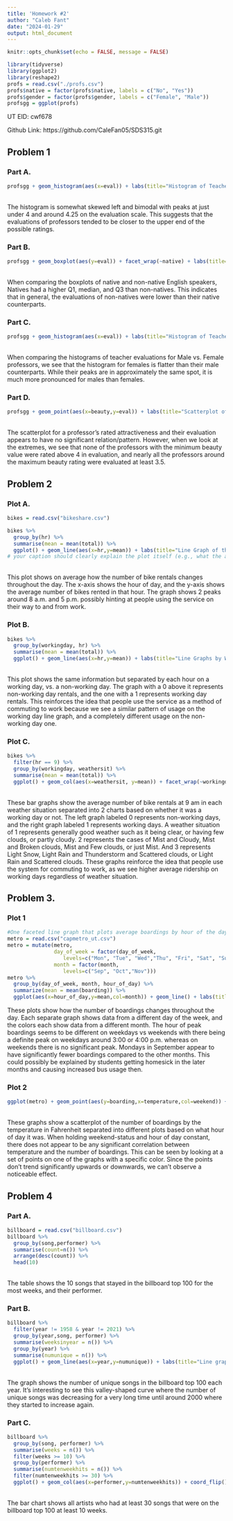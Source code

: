 ---
title: 'Homework #2'
author: "Caleb Fant"
date: "2024-01-29"
output: html_document
---

```{r setup, include=FALSE}
knitr::opts_chunk$set(echo = FALSE, message = FALSE)
```

```{r}
library(tidyverse)
library(ggplot2)
library(reshape2)
profs = read.csv("./profs.csv")
profs$native = factor(profs$native, labels = c("No", "Yes"))
profs$gender = factor(profs$gender, labels = c("Female", "Male"))
profsgg = ggplot(profs)
```
UT EID: cwf678

Github Link: https://github.com/CaleFan05/SDS315.git

## Problem 1

### Part A.
```{r}
profsgg + geom_histogram(aes(x=eval)) + labs(title="Histogram of Teacher Evaluation Scores",x="Average Evaluation Score (1 to 5)", y="Count")
```
<br />The histogram is somewhat skewed left and bimodal with peaks at just under 4 and around 4.25 on the evaluation scale. This suggests that the evaluations of professors tended to be closer to the upper end of the possible ratings.

### Part B.
```{r}
profsgg + geom_boxplot(aes(y=eval)) + facet_wrap(~native) + labs(title="Boxplots of Teacher Evaluation by Native English Speaker Status") + theme(axis.title.x=element_blank(), axis.text.x=element_blank(), axis.ticks.x=element_blank())
```
<br />When comparing the boxplots of native and non-native English speakers, Natives had a higher Q1, median, and Q3 than non-natives. This indicates that in general, the evaluations of non-natives were lower than their native counterparts.

### Part C.
```{r}
profsgg + geom_histogram(aes(x=eval)) + labs(title="Histogram of Teacher Evaluation Scores",x="Average Evaluation Score (1 to 5)", y="Count") + facet_wrap(~gender, ncol = 1)
```
<br />When comparing the histograms of teacher evaluations for Male vs. Female professors, we see that the histogram for females is flatter than their male counterparts. While their peaks are in approximately the same spot, it is much more pronounced for males than females.

### Part D.
```{r}
profsgg + geom_point(aes(x=beauty,y=eval)) + labs(title="Scatterplot of Teacher's Rated Beauty and their Evaluation Score",x="Difference from Average Beauty Rating",y="Evaluation Rating")
```
<br />The scatterplot for a professor's rated attractiveness and their evaluation appears to have no significant relation/pattern. However, when we look at the extremes, we see that none of the professors with the minimum beauty value were rated above 4 in evaluation, and nearly all the professors around the maximum beauty rating were evaluated at least 3.5.

## Problem 2

### Plot A.
```{r}
bikes = read.csv("bikeshare.csv")
```
```{r}
bikes %>%
  group_by(hr) %>%
  summarise(mean = mean(total)) %>%
  ggplot() + geom_line(aes(x=hr,y=mean)) + labs(title="Line Graph of the Average Number of Bikes Rented in each Hour of the Day",x="Hour of Day", y="Average number of Rikes Rented")
# your caption should clearly explain the plot itself (e.g., what the axes represent and what the panels show). Don’t forget to specify variable units. The caption should also contain a one-sentence take-home lesson of what we have learned about ridership patterns from the plot
```
<br />This plot shows on average how the number of bike rentals changes throughout the day. The x-axis shows the hour of day, and the y-axis shows the average number of bikes rented in that hour. The graph shows 2 peaks around 8 a.m. and 5 p.m. possibly hinting at people using the service on their way to and from work.

### Plot B.
```{r}
bikes %>%
  group_by(workingday, hr) %>%
  summarise(mean = mean(total)) %>%
  ggplot() + geom_line(aes(x=hr,y=mean)) + labs(title="Line Graphs by Working Day Status of Average Bikes Rented each Hour",x="Hour of Day", y="Average number of Rikes Rented") + facet_wrap(~workingday)
```
<br /> This plot shows the same information but separated by each hour on a working day, vs. a non-working day. The graph with a 0 above it represents non-working day rentals, and the one with a 1 represents working day rentals. This reinforces the idea that people use the service as a method of commuting to work because we see a similar pattern of usage on the working day line graph, and a completely different usage on the non-working day one.

### Plot C.
```{r}
bikes %>%
  filter(hr == 9) %>%
  group_by(workingday, weathersit) %>%
  summarise(mean = mean(total)) %>%
  ggplot() + geom_col(aes(x=weathersit, y=mean)) + facet_wrap(~workingday) + labs(title="Bar Graphs by working day of average rentals at 9 am in each weather condition", x="Weather Situation", y="Average Rentals")
```
<br />These bar graphs show the average number of bike rentals at 9 am in each weather situation separated into 2 charts based on whether it was a working day or not. The left graph labeled 0 represents non-working days, and the right graph labeled 1 represents working days. A weather situation of 1 represents generally good weather such as it being clear, or having few clouds, or partly cloudy. 2 represents the cases of Mist and Cloudy, Mist and Broken clouds, Mist and Few clouds, or just Mist. And 3 represents Light Snow, Light Rain and Thunderstorm and Scattered clouds, or Light Rain and Scattered clouds. These graphs reinforce the idea that people use the system for commuting to work, as we see higher average ridership on working days regardless of weather situation.

## Problem 3.

### Plot 1
```{r}
#One faceted line graph that plots average boardings by hour of the day, day of week, and month. You should facet by day of week. Each facet should include three lines of average boardings (y) by hour of the day (x), one line for each month and distinguished by color. Give the figure an informative caption in which you explain what is shown in the figure and also address the following questions, citing evidence from the figure. Does the hour of peak boardings change from day to day, or is it broadly similar across days? Why do you think average boardings on Mondays in September look lower, compared to other days and months? Similarly, why do you think average boardings on Weds/Thurs/Fri in November look lower? (Hint: wrangle first, then plot.)
metro = read.csv("capmetro_ut.csv")
metro = mutate(metro,
               day_of_week = factor(day_of_week,
                  levels=c("Mon", "Tue", "Wed","Thu", "Fri", "Sat", "Sun")),
               month = factor(month,
                  levels=c("Sep", "Oct","Nov")))
metro %>%
  group_by(day_of_week, month, hour_of_day) %>%
  summarize(mean = mean(boarding)) %>%
  ggplot(aes(x=hour_of_day,y=mean,col=month)) + geom_line() + labs(title="Line Graphs of boardings by weekday, hour of day, and month",x="Hour of Day",y="Number of Boardings") + facet_wrap(~day_of_week)
```
These plots show how the number of boardings changes throughout the day. Each separate graph shows data from  a different day of the week, and the colors each show data from a different month. The hour of peak boardings seems to be different on weekdays vs weekends with there being a definite peak on weekdays around 3:00 or 4:00 p.m. whereas on weekends there is no significant peak. Mondays in September appear to have significantly fewer boardings compared to the other months. This could possibly be explained by students getting homesick in the later months and causing increased bus usage then.

### Plot 2
```{r}
ggplot(metro) + geom_point(aes(y=boarding,x=temperature,col=weekend)) + facet_wrap(~hour_of_day)
```
<br /> These graphs show a scatterplot of the number of boardings by the temperature in Fahrenheit separated into different plots based on what hour of day it was. When holding weekend-status and hour of day constant, there does not appear to be any significant correlation between temperature and the number of boardings. This can be seen by looking at a set of points on one of the graphs with a specific color. Since the points don't trend significantly upwards or downwards, we can't observe a noticeable effect.

## Problem 4

### Part A.

```{r}
billboard = read.csv("billboard.csv")
billboard %>%
  group_by(song,performer) %>%
  summarise(count=n()) %>%
  arrange(desc(count)) %>%
  head(10)
```
<br />The table shows the 10 songs that stayed in the billboard top 100 for the most weeks, and their performer.

### Part B.

```{r}
billboard %>%
  filter(year != 1958 & year != 2021) %>%
  group_by(year,song, performer) %>%
  summarise(weeksinyear = n()) %>%
  group_by(year) %>%
  summarise(numunique = n()) %>%
  ggplot() + geom_line(aes(x=year,y=numunique)) + labs(title="Line graph of unique songs in billboard top 100 each year",x="Year",y="Unique Songs in a Year")
```
<br />The graph shows the number of unique songs in the billboard top 100 each year. It's interesting to see this valley-shaped curve where the number of unique songs was decreasing for a very long time until around 2000 where they started to increase again.

### Part C.

```{r}
billboard %>%
  group_by(song, performer) %>%
  summarise(weeks = n()) %>%
  filter(weeks >= 10) %>%
  group_by(performer) %>%
  summarise(numtenweekhits = n()) %>%
  filter(numtenweekhits >= 30) %>%
  ggplot() + geom_col(aes(x=performer,y=numtenweekhits)) + coord_flip() + labs(title="Bar Chart of artists with at least 30 songs that were ten week hits",y="Artist",x="Number of songs on billboard top 100 for at least 10 weeks")
```
<br />The bar chart shows all artists who had at least 30 songs that were on the billboard top 100 at least 10 weeks.